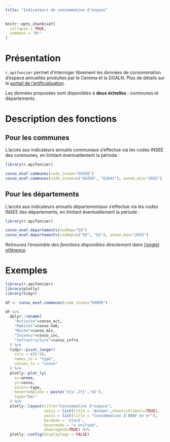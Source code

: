 ```yaml
---
title: "Indicateurs de consommation d’espace"
---
```


```r
knitr::opts_chunk$set(
  collapse = TRUE,
  comment = "#>"
)
```


# Présentation

`r.apifoncier` permet d’interroger librement les données de consommation d’espace annuelles produites par le Cerema et la DGALN. Plus de détails sur le [portail de l’artificialisation](https://artificialisation.developpement-durable.gouv.fr/).

Les données proposées sont disponibles à **deux échelles** : communes et départements.

# Description des fonctions

## Pour les communes

L’accès aux indicateurs annuels communaux s’effectue via les codes INSEE des communes, en limitant éventuellement la période :

```r
library(r.apifoncier)

conso_enaf.communes(code_insee="59350")
conso_enaf.communes(code_insee=c("59350", "62041"), annee_min="2015")
```

## Pour les départements

L’accès aux indicateurs annuels départementaux s’effectue via les codes INSEE des départements, en limitant éventuellement la période :

```r
library(r.apifoncier)

conso_enaf.departements(coddep="59")
conso_enaf.departements(coddep=c("59", "62"), annee_max="2015")
```

_Retrouvez l'ensemble des fonctions disponibles directement dans [l'onglet référence](https://rcadot.github.io/r.apifoncier/reference/index.html#indicateurs-de-consommation-d-espace)._


# Exemples

```r
library(r.apifoncier)
library(plotly)
library(tidyr)

df <- conso_enaf.communes(code_insee="59009")

df %>% 
  dplyr::rename(
    "Activite"=conso_act,
    "Habitat"=conso_hab,
    "Mixte"=conso_mix,
    "Inconnu"=conso_inc,
    "Infrastructure"=conso_infra
  ) %>%
  tidyr::pivot_longer(
    cols = c(5:9),
    names_to = "type",
    values_to = "conso"
  ) %>%
  plotly::plot_ly(
    x=~annee,
    y=~conso,
    color=~type,
    hovertemplate = paste('%{y:.2f}','m2'),
    type="bar"
  ) %>%
  plotly::layout(title="Consommation d'espace",
                 xaxis = list(title = 'Années',showticklabels=TRUE),
                 yaxis = list(title = "Consommation d'ENAF en m²"),
                 barmode = 'stack',
                 hovermode = "x unified",
                 showlegend=TRUE) %>%
  plotly::config(displaylogo = FALSE)

```


